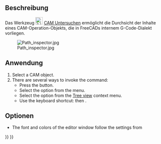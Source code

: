<languages/>

{{Docnav/de
|[[CAM_ExportTemplate/de|ExportTemplate]]
|[[CAM_Simulator/de|Simulator]]
|[[CAM_Workbench/de|CAM]]
|IconL=CAM_ExportTemplate.svg
|IconR=CAM_Simulator.svg
|IconC=Workbench_CAM.svg
}}

{{GuiCommand
|Name=CAM Inspect
|MenuLocation=CAM → Inspect CAM Commands
|Workbenches=[[CAM_Workbench|CAM]]
|Shortcut={{KEY|P}} {{KEY|I}}
}}

<span id="Description"></span>
==Beschreibung==

Das Werkzeug [[Image:CAM_Inspect.svg|24px]] [[CAM_Inspect/de|CAM Untersuchen]] ermöglicht die Durchsicht der Inhalte eines CAM-Operation-Objekts, die in FreeCADs internem G-Code-Dialekt vorliegen.

[[Image:Path_inspector.jpg]]

<span id="Usage"></span>
==Anwendung==

# Select a CAM object.
# There are several ways to invoke the command:
#* Press the {{Button|[[Image:CAM_Inspect.svg|16px]] [[CAM_Inspect|Inspect CAM Commands]]}} button.
#* Select the {{MenuCommand|CAM → [[Image:CAM_Inspect.svg|16px]] Inspect CAM Commands}} option from the menu.
#* Select the {{MenuCommand|[[Image:CAM_Inspect.svg|16px]] Inspect G-code}} option from the [[Tree_view|Tree view]] context menu.
#* Use the keyboard shortcut: {{KEY|P}} then {{KEY|I}}.

<span id="Options"></span>
==Optionen==

* The font and colors of the editor window follow the settings from {{MenuCommand|Edit → Preferences → Editor}}


{{Docnav/de
|[[CAM_ExportTemplate/de|ExportTemplate]]
|[[CAM_Simulator/de|Simulator]]
|[[CAM_Workbench/de|CAM]]
|IconL=CAM_ExportTemplate.svg
|IconR=CAM_Simulator.svg
|IconC=Workbench_CAM.svg
}}

{{CAM_Tools_navi{{#translation:}}}}
{{Userdocnavi{{#translation:}}}}